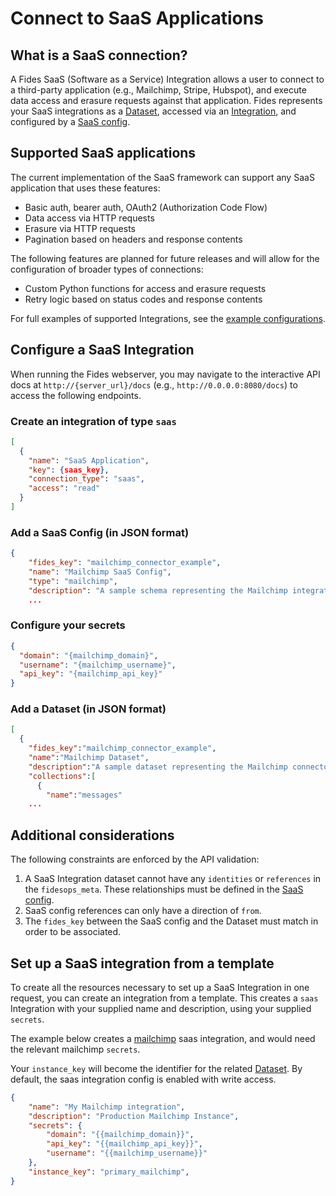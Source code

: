 # Connect to SaaS Applications

## What is a SaaS connection?

A Fides SaaS (Software as a Service) Integration allows a user to connect to a third-party application (e.g., Mailchimp, Stripe, Hubspot), and execute data access and erasure requests against that application. Fides represents your SaaS integrations as a [Dataset](../databases/datasets), accessed via an [Integration](../databases/database-integrations), and configured by a [SaaS config](./saas-config).

## Supported SaaS applications

The current implementation of the SaaS framework can support any SaaS application that uses these features:

- Basic auth, bearer auth, OAuth2 (Authorization Code Flow)
- Data access via HTTP requests
- Erasure via HTTP requests
- Pagination based on headers and response contents

The following features are planned for future releases and will allow for the configuration of broader types of connections:

- Custom Python functions for access and erasure requests
- Retry logic based on status codes and response contents

For full examples of supported Integrations, see the [example configurations](./example-configs/adobe).

## Configure a SaaS Integration

When running the Fides webserver, you may navigate to the interactive API docs at `http://{server_url}/docs` (e.g., `http://0.0.0.0:8080/docs`) to access the following endpoints.

### Create an integration of type `saas`

```json filename="PATCH /api/v1/connection"
[
  {
    "name": "SaaS Application",
    "key": {saas_key},
    "connection_type": "saas",
    "access": "read"
  }
]
```

### Add a SaaS Config (in JSON format)

```json filename="PATCH /api/v1/connection/{saas_key}/saas_config"
{
    "fides_key": "mailchimp_connector_example",
    "name": "Mailchimp SaaS Config",
    "type": "mailchimp",
    "description": "A sample schema representing the Mailchimp integration for fides"
    ...
```

### Configure your secrets

```json filename="PUT /api/v1/connection/{saas_key}/secret"
{
  "domain": "{mailchimp_domain}",
  "username": "{mailchimp_username}",
  "api_key": "{mailchimp_api_key}"
}
```

### Add a Dataset (in JSON format)

```json filename="PUT /api/v1/connection/{saas_key}/dataset"
[
  {
    "fides_key":"mailchimp_connector_example",
    "name":"Mailchimp Dataset",
    "description":"A sample dataset representing the Mailchimp connector for fidesops",
    "collections":[
      {
        "name":"messages"
    ...
```

## Additional considerations

The following constraints are enforced by the API validation:

1. A SaaS Integration dataset cannot have any `identities` or `references` in the `fidesops_meta`. These relationships must be defined in the [SaaS config](./saas-config).
2. SaaS config references can only have a direction of `from`.
3. The `fides_key` between the SaaS config and the Dataset must match in order to be associated.

## Set up a SaaS integration from a template

To create all the resources necessary to set up a SaaS Integration in one request, you can create an integration from
a template. This creates a `saas` Integration with your supplied name and description, using your supplied `secrets`.

The example below creates a [mailchimp](./example_configs/mailchimp) saas integration, and would need the relevant mailchimp `secrets`.

Your `instance_key` will become the identifier for the related [Dataset](../databases/datasets). By default, the saas integration config is enabled with write access.

```json filename="POST /connection/instantiate/mailchimp"
{
    "name": "My Mailchimp integration",
    "description": "Production Mailchimp Instance",
    "secrets": {
        "domain": "{{mailchimp_domain}}",
        "api_key": "{{mailchimp_api_key}}",
        "username": "{{mailchimp_username}}"
    },
    "instance_key": "primary_mailchimp",
}
```
